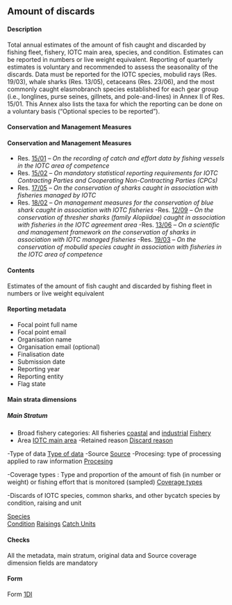 ## Amount of discards {#DIdataset}

#### Description

Total annual estimates of the amount of fish caught and discarded by fishing fleet, fishery, IOTC main area, species, and condition. Estimates can be reported in numbers or live weight equivalent. Reporting of quarterly estimates is voluntary and recommended to assess the seasonality of the discards. Data must be reported for the IOTC species, mobulid rays (Res. 19/03), whale sharks (Res. 13/05), cetaceans (Res. 23/06), and the most commonly caught elasmobranch species established for each gear group (i.e., longlines, purse seines, gillnets, and pole-and-lines) in Annex II of Res. 15/01. This Annex also lists the taxa for which the reporting can be done on a voluntary basis (“Optional species to be reported”).

#### Conservation and Management Measures

#### Conservation and Management Measures

- Res. [15/01](https://www.iotc.org/cmm/resolution-1501-recording-catch-and-effort-data-fishing-vessels-iotc-area-competence) -- _On the recording of catch and effort data by fishing vessels in the IOTC area of competence_
- Res. [15/02](https://www.iotc.org/cmm/resolution-1502-mandatory-statistical-reporting-requirements-iotc-contracting-parties-and) -- _On mandatory statistical reporting requirements for IOTC Contracting Parties and Cooperating Non-Contracting Parties (CPCs)_
- Res. [17/05](https://www.iotc.org/cmm/resolution-1705-conservation-sharks-caught-association-fisheries-managed-iotc) -- _On the conservation of sharks caught in association with fisheries managed by IOTC_
- Res. [18/02](https://iotc.org/cmm/resolution-1802-management-measures-conservation-blue-shark-caught-association-iotc-fisheries) -- _On management measures for the conservation of blue shark caught in association with IOTC fisheries_
-Res. [12/09](https://iotc.org/cmm/resolution-1209-conservation-thresher-sharks-family-alopiidae-caught-association-fisheries-iotc) -- _On the conservation of thresher sharks (family Alopiidae) caught in association with fisheries in the IOTC agreement area_
-Res. [13/06](https://iotc.org/cmm/resolution-1306-scientific-and-management-framework-conservation-sharks-species-caught) -- _On a scientific and management framework on the conservation of sharks in association with IOTC managed fisheries_
-Res. [19/03](https://iotc.org/cmm/resolution-1903-conservation-mobulid-rays-caught-association-fisheries-iotc-area-competence) -- _On the conservation of mobulid species caught in association with fisheries in the IOTC area of competence_

#### Contents

Estimates of the amount of fish caught and discarded by fishing fleet in numbers or live weight equivalent 

#### Reporting metadata

- Focal point full name
- Focal point email
- Organisation name
- Organisation email (optional)
- Finalisation date
- Submission date
- Reporting year
- Reporting entity
- Flag state

#### Main strata dimensions 

##### Main Stratum

- Broad fishery categories: All fisheries
[coastal](#iotccoastalfishery) and [industrial](#iotcindustrialfishery)
[Fishery](../domain/fisheries/#fisheries)
<!-- Target species (?) if the new fishery codes are defined included the target species, we will keep this column in the form ?-->
- Area
[IOTC main area](../domain/admin/#IOareasMain)
-Retained reason
[Discard reason](../domain/biological/#discardReasons)

<!-- Original data (?) , to be in line with the forms -->
-Type of data
[Type of data](../domain/data/#Types_of_data_(DTATY))
-Source
[Source](../domain/data/#Sources_(DTASRC*))
-Procesing: type of processing applied to raw information
[Procesing](../domain/data/#Processings_(DTAPRO*))

<!-- Source coverage (?) , to be in line with the forms -->

-Coverage types : Type and proportion of the amount of fish (in number or weight) or fishing effort that is monitored (sampled)
[Coverage types](https://data.iotc.org/reference/1.0.0/domain/data/#coverageTypes)

<!-- Catch  -->
-Discards of IOTC species, common sharks, and other bycatch species by condition, raising and unit

[Species](https://data.iotc.org/reference/1.0.0/domain/biological/#allSpecies)  
[Condition](https://data.iotc.org/reference/1.0.0/domain/biological/#individualConditions)
[Raisings](https://data.iotc.org/reference/1.0.0/domain/data/#raisings)
[Catch Units](https://data.iotc.org/reference/1.0.0/domain/fisheries/#catchUnits)

#### Checks

All the metadata, main stratum, original data and Source coverage dimension fields are mandatory

#### Form

Form [1DI](../forms/#Form_1DI)

\pagebreak